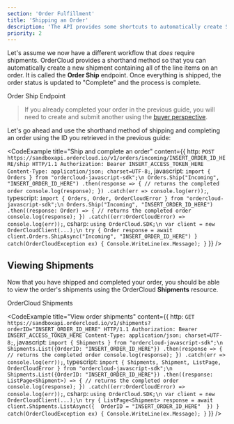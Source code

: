 ```yaml
---
section: 'Order Fulfillment'
title: 'Shipping an Order'
description: 'The API provides some shortcuts to automatically create Shipments based on the Line Items in a given Order. Learn about this alternative to the "complete" endpoint.'
priority: 2
---
```


Let's assume we now have a different workflow that _does_ require shipments. OrderCloud provides a shorthand method so that you can automatically create a new shipment containing all of the line items on an order. It is called the **Order Ship** endpoint. Once everything is shipped, the order status is updated to "Complete" and the process is complete.

<ContentLink to="/api-reference/orders-and-fulfillment/orders/ship" subtitle="API Reference" type="bookmark">Order Ship Endpoint</ContentLink>

> If you already completed your order in the previous guide, you will need to create and submit another using the [buyer perspective](/learn/buyer-perspective/creating-your-first-order).

Let's go ahead and use the shorthand method of shipping and completing an order using the ID you retrieved in the previous guide:

<CodeExample
  title="Ship and complete an order"
  content={{
    http: `POST https://sandboxapi.ordercloud.io/v1/orders/incoming/INSERT_ORDER_ID_HERE/ship HTTP/1.1
Authorization: Bearer INSERT_ACCESS_TOKEN_HERE
Content-Type: application/json; charset=UTF-8;`,
javascript: `import { Orders } from "ordercloud-javascript-sdk";\n
Orders.Ship("Incoming", "INSERT_ORDER_ID_HERE")
.then(response => {
    // returns the completed order
    console.log(response);
})
.catch(err => console.log(err));`,
typescript: `import { Orders, Order, OrderCloudError } from "ordercloud-javascript-sdk";\n
Orders.Ship("Incoming", "INSERT_ORDER_ID_HERE")
  .then((response: Order) => {
      // returns the completed order
      console.log(response);
  })
  .catch((err:OrderCloudError) => console.log(err));`,
csharp: `using OrderCloud.SDK;\n
var client = new OrderCloudClient(...);\n
try {
    Order response = await client.Orders.ShipAsync("Incoming", "INSERT_ORDER_ID_HERE")
} catch(OrderCloudException ex) {
    Console.WriteLine(ex.Message);
}`
}}
/>

## Viewing Shipments
Now that you have shipped and completed your order, you should be able to view the order's shipments using the OrderCloud **Shipments** resource.

<ContentLink to="/api-reference/orders-and-fulfillment/shipments" subtitle="API Reference" type="bookmark">OrderCloud Shipments</ContentLink>

<CodeExample
  title="View order shipments"
  content={{
    http: `GET https://sandboxapi.ordercloud.io/v1/shipments?orderID="INSERT_ORDER_ID_HERE" HTTP/1.1
Authorization: Bearer INSERT_ACCESS_TOKEN_HERE
Content-Type: application/json; charset=UTF-8;`,
javascript: `import { Shipments } from "ordercloud-javascript-sdk";\n
Shipments.List({OrderID: "INSERT_ORDER_ID_HERE"})
.then(response => {
    // returns the completed order
    console.log(response);
})
.catch(err => console.log(err));`,
typescript: `import { Shipments, Shipment, ListPage, OrderCloudError } from "ordercloud-javascript-sdk";\n
Shipments.List({OrderID: "INSERT_ORDER_ID_HERE"})
  .then((response: ListPage<Shipment>) => {
      // returns the completed order
      console.log(response);
  })
  .catch((err:OrderCloudError) => console.log(err));`,
csharp: `using OrderCloud.SDK;\n
var client = new OrderCloudClient(...);\n
try {
    ListPage<Shipment> response = await client.Shipments.ListAsync({ 
        OrderID = "INSERT_ORDER_ID_HERE" 
    })
} catch(OrderCloudException ex) {
    Console.WriteLine(ex.Message);
}`
}}
/>
